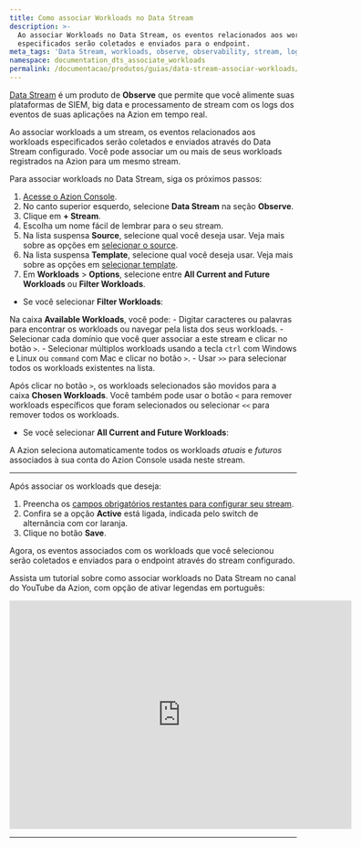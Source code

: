 ```yaml
---
title: Como associar Workloads no Data Stream
description: >-
  Ao associar Workloads no Data Stream, os eventos relacionados aos workloads
  especificados serão coletados e enviados para o endpoint.
meta_tags: 'Data Stream, workloads, observe, observability, stream, logs'
namespace: documentation_dts_associate_workloads
permalink: /documentacao/produtos/guias/data-stream-associar-workloads/
---
```


[Data Stream](/pt-br/documentacao/produtos/observe/data-stream/) é um produto de **Observe** que permite que você alimente suas plataformas de SIEM, big data e processamento de stream com os logs dos eventos de suas aplicações na Azion em tempo real.

Ao associar workloads a um stream, os eventos relacionados aos workloads especificados serão coletados e enviados através do Data Stream configurado. Você pode associar um ou mais de seus workloads registrados na Azion para um mesmo stream.

Para associar workloads no Data Stream, siga os próximos passos:

1. [Acesse o Azion Console](https://console.azion.com).
2. No canto superior esquerdo, selecione **Data Stream** na seção **Observe**.
3. Clique em **+ Stream**.
4. Escolha um nome fácil de lembrar para o seu stream.
5. Na lista suspensa **Source**, selecione qual você deseja usar. Veja mais sobre as opções em [selecionar o source](/pt-br/documentacao/produtos/observe/data-stream/#data-sources).
6. Na lista suspensa **Template**, selecione qual você deseja usar. Veja mais sobre as opções em [selecionar template](/pt-br/documentacao/produtos/observe/data-stream/#templates).
7. Em **Workloads** > **Options**, selecione entre **All Current and Future Workloads** ou **Filter Workloads**.

- Se você selecionar **Filter Workloads**:

Na caixa **Available Workloads**, você pode:
    - Digitar caracteres ou palavras para encontrar os workloads ou navegar pela lista dos seus workloads.
    - Selecionar cada domínio que você quer associar a este stream e clicar no botão `>`.
    - Selecionar múltiplos workloads usando a tecla `ctrl` com Windows e Linux ou `command` com Mac e clicar no botão `>`.
    - Usar `>>` para selecionar todos os workloads existentes na lista.

Após clicar no botão `>`, os workloads selecionados são movidos para a caixa **Chosen Workloads**. Você também pode usar o botão `<` para remover workloads específicos que foram selecionados ou selecionar `<<` para remover todos os workloads.

- Se você selecionar **All Current and Future Workloads**:

A Azion seleciona automaticamente todos os workloads *atuais* e *futuros* associados à sua conta do Azion Console usada neste stream.

---

Após associar os workloads que deseja:

1. Preencha os [campos obrigatórios restantes para configurar seu stream](/pt-br/documentacao/produtos/guias/como-usar-data-stream/).
2. Confira se a opção **Active** está ligada, indicada pelo switch de alternância com cor laranja.
3. Clique no botão **Save**.

Agora, os eventos associados com os workloads que você selecionou serão coletados e enviados para o endpoint através do stream configurado.

Assista um tutorial sobre como associar workloads no Data Stream no canal do YouTube da Azion, com opção de ativar legendas em português:

<iframe
   src="https://www.youtube.com/embed/soyIbJW0VdQ"
   loading="lazy"
   width="600"
   height="400"
   title="How to associate workloads on Data Stream"
   frameborder="0"
   allow="accelerometer; autoplay; clipboard-write; encrypted-media; gyroscope; picture-in-picture; web-share"
   allowfullscreen></iframe>

---







